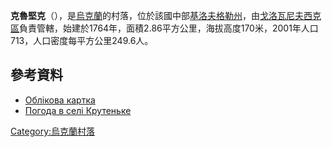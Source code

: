 {{coord|48|33|5|N|30|26|50|E|scale:100000_region:UA|display=title}}

'''克魯堅克'''（{{lang-uk|Крутеньке}}），是[[烏克蘭|烏克蘭]]的村落，位於該國中部[[基洛夫格勒州|基洛夫格勒州]]，由[[戈洛瓦尼夫西克區|戈洛瓦尼夫西克區]]負責管轄，始建於1764年，面積2.86平方公里，海拔高度170米，2001年人口713，人口密度每平方公里249.6人。

==參考資料==
* [http://gska2.rada.gov.ua/pls/z7502/A005?rdat1=19.04.2009&rf7571=16555 Облікова картка]{{dead link|date=2017年11月 |bot=InternetArchiveBot |fix-attempted=yes }}
* [http://weather.in.ua/ua/kirovogradskaja/12518 Погода в селі Крутеньке] {{Wayback|url=http://weather.in.ua/ua/kirovogradskaja/12518 |date=20111220195941 }}

{{Ukraine-geo-stub}}
[[Category:烏克蘭村落|Category:烏克蘭村落]]